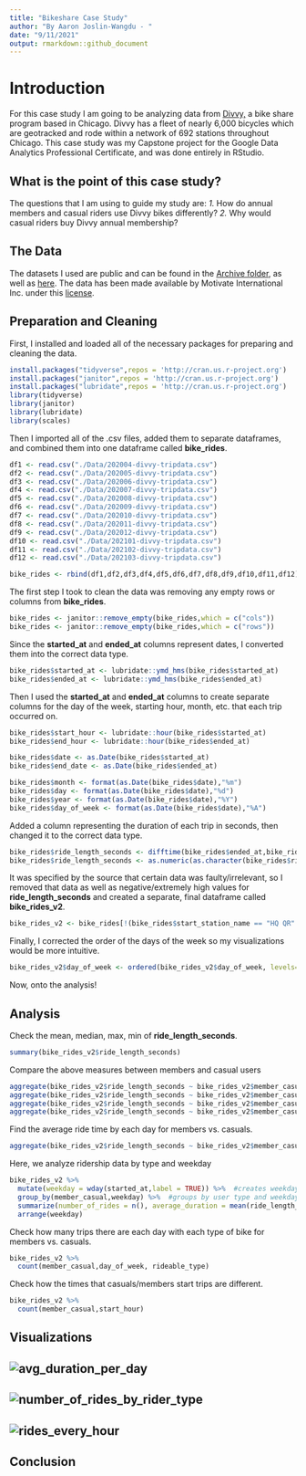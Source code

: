 ```yaml
---
title: "Bikeshare Case Study"
author: "By Aaron Joslin-Wangdu - "
date: "9/11/2021"
output: rmarkdown::github_document
---
```

# Introduction

For this case study I am going to be analyzing data from [Divvy,](https://www.divvybikes.com) a bike share program based in Chicago. Divvy has a fleet of nearly 6,000 bicycles which are geotracked and rode within a network of 692 stations throughout Chicago. This case study was my Capstone project for the Google Data Analytics Professional Certificate, and was done entirely in RStudio.

## What is the point of this case study?

The questions that I am using to guide my study are:
*1.* How do annual members and casual riders use Divvy bikes differently?
*2.* Why would casual riders buy Divvy annual membership?

## The Data

The datasets I used are public and can be found in the [Archive folder](https://github.com/aaronjoslinwangdu/bike-share-case-study/tree/master/Archive), as well as [here](https://divvy-tripdata.s3.amazonaws.com/index.html). The data has been made available by Motivate International Inc. under this [license](https://www.divvybikes.com/data-license-agreement).

## Preparation and Cleaning

First, I installed and loaded all of the necessary packages for preparing and cleaning the data.

```r
install.packages("tidyverse",repos = 'http://cran.us.r-project.org')
install.packages("janitor",repos = 'http://cran.us.r-project.org')
install.packages("lubridate",repos = 'http://cran.us.r-project.org')
library(tidyverse)
library(janitor)
library(lubridate)
library(scales)
```

Then I imported all of the .csv files, added them to separate dataframes, and combined them into one dataframe called **bike_rides**.

```r
df1 <- read.csv("./Data/202004-divvy-tripdata.csv")
df2 <- read.csv("./Data/202005-divvy-tripdata.csv")
df3 <- read.csv("./Data/202006-divvy-tripdata.csv")
df4 <- read.csv("./Data/202007-divvy-tripdata.csv")
df5 <- read.csv("./Data/202008-divvy-tripdata.csv")
df6 <- read.csv("./Data/202009-divvy-tripdata.csv")
df7 <- read.csv("./Data/202010-divvy-tripdata.csv")
df8 <- read.csv("./Data/202011-divvy-tripdata.csv")
df9 <- read.csv("./Data/202012-divvy-tripdata.csv")
df10 <- read.csv("./Data/202101-divvy-tripdata.csv")
df11 <- read.csv("./Data/202102-divvy-tripdata.csv")
df12 <- read.csv("./Data/202103-divvy-tripdata.csv")

bike_rides <- rbind(df1,df2,df3,df4,df5,df6,df7,df8,df9,df10,df11,df12)
```

The first step I took to clean the data was removing any empty rows or columns from **bike_rides**.

```r
bike_rides <- janitor::remove_empty(bike_rides,which = c("cols"))
bike_rides <- janitor::remove_empty(bike_rides,which = c("rows"))
```

Since the **started_at** and **ended_at** columns represent dates, I converted them into the correct data type.

```r
bike_rides$started_at <- lubridate::ymd_hms(bike_rides$started_at)
bike_rides$ended_at <- lubridate::ymd_hms(bike_rides$ended_at)
```

Then I used the **started_at** and **ended_at** columns to create separate columns for the day of the week, starting hour, month, etc. that each trip occurred on.

```r
bike_rides$start_hour <- lubridate::hour(bike_rides$started_at)
bike_rides$end_hour <- lubridate::hour(bike_rides$ended_at)

bike_rides$date <- as.Date(bike_rides$started_at)
bike_rides$end_date <- as.Date(bike_rides$ended_at)

bike_rides$month <- format(as.Date(bike_rides$date),"%m")
bike_rides$day <- format(as.Date(bike_rides$date),"%d")
bike_rides$year <- format(as.Date(bike_rides$date),"%Y")
bike_rides$day_of_week <- format(as.Date(bike_rides$date),"%A")
```

Added a column representing the duration of each trip in seconds, then changed it to the correct data type.

```r
bike_rides$ride_length_seconds <- difftime(bike_rides$ended_at,bike_rides$started_at)
bike_rides$ride_length_seconds <- as.numeric(as.character(bike_rides$ride_length_seconds))
```

It was specified by the source that certain data was faulty/irrelevant, so I removed that data as well as negative/extremely high values for **ride_length_seconds** and created a separate, final dataframe called **bike_rides_v2**.

```r
bike_rides_v2 <- bike_rides[!(bike_rides$start_station_name == "HQ QR" | bike_rides$ride_length_seconds<0 | bike_rides$ride_length_seconds>604800),]
```

Finally, I corrected the order of the days of the week so my visualizations would be more intuitive.

```r
bike_rides_v2$day_of_week <- ordered(bike_rides_v2$day_of_week, levels=c("Sunday","Monday","Tuesday","Wednesday","Thursday","Friday","Saturday"))
```

Now, onto the analysis!

## Analysis

Check the mean, median, max, min of **ride_length_seconds**.

```r
summary(bike_rides_v2$ride_length_seconds)
```

Compare the above measures between members and casual users

```r
aggregate(bike_rides_v2$ride_length_seconds ~ bike_rides_v2$member_casual, FUN = mean)
aggregate(bike_rides_v2$ride_length_seconds ~ bike_rides_v2$member_casual, FUN = median)
aggregate(bike_rides_v2$ride_length_seconds ~ bike_rides_v2$member_casual, FUN = max)
aggregate(bike_rides_v2$ride_length_seconds ~ bike_rides_v2$member_casual, FUN = min)
```

Find the average ride time by each day for members vs. casuals.

```r
aggregate(bike_rides_v2$ride_length_seconds ~ bike_rides_v2$member_casual + bike_rides_v2$day_of_week, FUN = mean)
```

Here, we analyze ridership data by type and weekday

```r
bike_rides_v2 %>% 
  mutate(weekday = wday(started_at,label = TRUE)) %>%  #creates weekday field using wday()
  group_by(member_casual,weekday) %>%  #groups by user type and weekday
  summarize(number_of_rides = n(), average_duration = mean(ride_length_seconds)) %>%  #calculations
  arrange(weekday)  
```

Check how many trips there are each day with each type of bike for members vs. casuals.

```r
bike_rides_v2 %>% 
  count(member_casual,day_of_week, rideable_type)
```

Check how the times that casuals/members start trips are different.

```r
bike_rides_v2 %>% 
  count(member_casual,start_hour)

```


## Visualizations

![avg_duration_per_day](https://github.com/aaronjoslinwangdu/bike-share-case-study/blob/master/Visualizations/avg_duration_per_day.png)
---
![number_of_rides_by_rider_type](https://github.com/aaronjoslinwangdu/bike-share-case-study/blob/master/Visualizations/number_of_rides_by_rider_type.png)
---
![rides_every_hour](https://github.com/aaronjoslinwangdu/bike-share-case-study/blob/master/Visualizations/rides_every_hour.png)
---

## Conclusion







